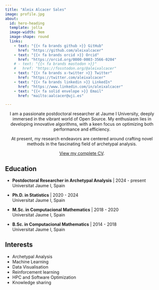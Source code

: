 ```yaml
---
title: "Aleix Alcacer Sales"
image: profile.jpg
about:
  id: hero-heading
  template: jolla
  image-width: 9em
  image-shape: round
  links:
    - text: "{{< fa brands github >}} GitHub"
      href: "https://github.com/aleixalcacer"
    - text: "{{< fa brands orcid >}} Orcid"
      href: "https://orcid.org/0000-0003-3566-0204"
    # - text: "{{< fa brands mastodon >}}"
    #   href: "https://fosstodon.org/@aleixalcacer"
    - text: "{{< fa brands x-twitter >}} Twitter"
      href: "https://twitter.com/aleixalcacer"
    - text: "{{< fa brands linkedin >}} LinkedIn"
      href: "https://www.linkedin.com/in/aleixalcacer"
    - text: "{{< fa solid envelope >}} Email"
      href: "mailto:aalcacer@uji.es"

---
```


::: {#hero-heading style="text-align: center;"}

I am a passionate postdoctoral researcher at Jaume I University, deeply immersed in the vibrant world of Open Source. My enthusiasm lies in developing innovative algorithms, with a keen focus on optimizing both performance and efficiency.

At present, my research endeavors are centered around crafting novel methods in the fascinating field of archetypal analysis.

[View my complete CV](https://cvn.fecyt.es/0000-0003-3566-0204).

:::

::: {.grid}

::: {.g-col-12 .g-col-md-8 style="text-align: left;"}
## Education

- **Postdoctoral Researcher in Archetypal Analysis** | 2024 - present  
  Universitat Jaume I, Spain

- **Ph.D. in Statistics** | 2020 - 2024  
  Universitat Jaume I, Spain

- **M.Sc. in Computacional Mathematics** | 2018 - 2020  
  Universitat Jaume I, Spain

- **B.Sc. in Computacional Mathematics** | 2014 - 2018  
  Universitat Jaume I, Spain
:::

::: {.g-col-12 .g-col-md-4 style="text-align: left;"}
## Interests

- Archetypal Analysis
- Machine Learning
- Data Visualisation
- Reinforcement learning
- HPC and Software Optimization
- Knowledge sharing
:::

:::
